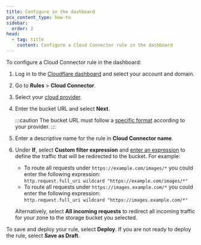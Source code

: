 ```yaml
---
title: Configure in the dashboard
pcx_content_type: how-to
sidebar:
  order: 2
head:
  - tag: title
    content: Configure a Cloud Connector rule in the dashboard
---
```


To configure a Cloud Connector rule in the dashboard:

1. Log in to the [Cloudflare dashboard](https://dash.cloudflare.com) and select your account and domain.

2. Go to **Rules** > **Cloud Connector**.

3. Select your [cloud provider](/rules/cloud-connector/providers/).

4. Enter the bucket URL and select **Next**.

   :::caution
   The bucket URL must follow a [specific format](/rules/cloud-connector/providers/) according to your provider.
   :::

5. Enter a descriptive name for the rule in **Cloud Connector name**.

6. Under **If**, select **Custom filter expression** and [enter an expression](/ruleset-engine/rules-language/expressions/edit-expressions/) to define the traffic that will be redirected to the bucket. For example:

   - To route all requests under `https://example.com/images/*` you could enter the following expression:<br/>
     `http.request.full_uri wildcard "https://example.com/images/*"`
   - To route all requests under `https://images.example.com/*` you could enter the following expression:<br/>
     `http.request.full_uri wildcard "https://images.example.com/*"`

   Alternatively, select **All incoming requests** to redirect all incoming traffic for your zone to the storage bucket you selected.

To save and deploy your rule, select **Deploy**. If you are not ready to deploy the rule, select **Save as Draft**.
